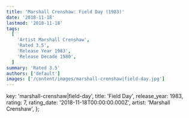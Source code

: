 ```yaml
---
title: 'Marshall Crenshaw: Field Day (1983)'
date: '2018-11-18'
lastmod: '2018-11-18'
tags:
  [
    'Artist Marshall Crenshaw',
    'Rated 3.5',
    'Release Year 1983',
    'Release Decade 1980',
  ]
summary: 'Rated 3.5'
authors: ['default']
images: ['/content/images/marshall-crenshaw|field-day.jpg']
---
```


  key: 'marshall-crenshaw|field-day',
  title: 'Field Day',
  release_year: 1983,
  rating: 7,
  rating_date: '2018-11-18T00:00:00.000Z',
  artist: 'Marshall Crenshaw',
};

<MusicRating data={data} />
